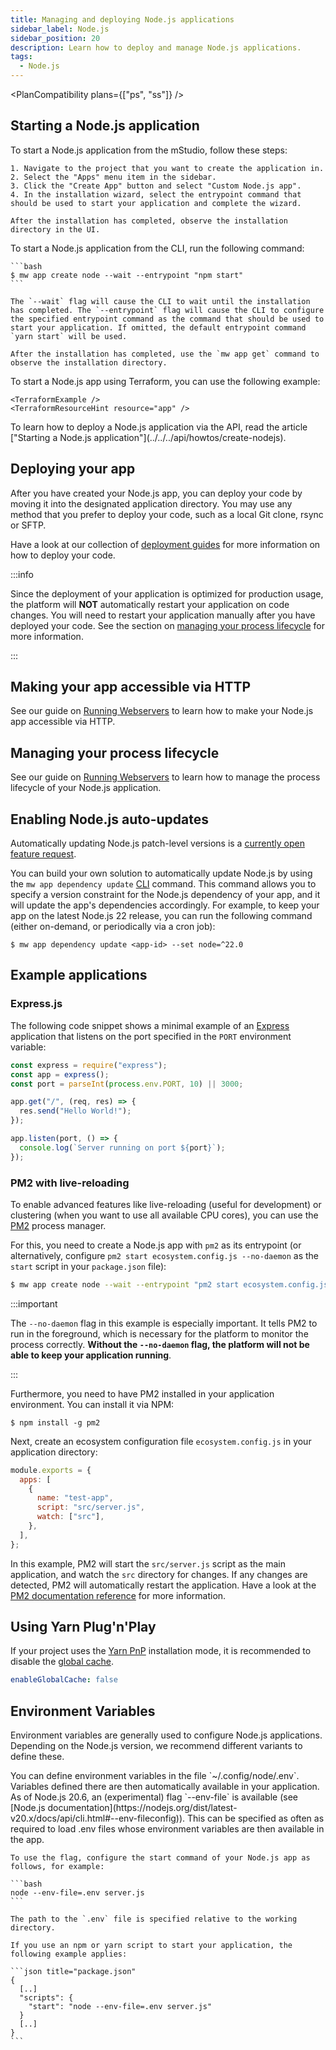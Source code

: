 ```yaml
---
title: Managing and deploying Node.js applications
sidebar_label: Node.js
sidebar_position: 20
description: Learn how to deploy and manage Node.js applications.
tags:
  - Node.js
---
```



<PlanCompatibility plans={["ps", "ss"]} />

## Starting a Node.js application

<Tabs groupId="access-mode">
  <TabItem value="gui" label="mStudio UI">
    To start a Node.js application from the mStudio, follow these steps:

    1. Navigate to the project that you want to create the application in.
    2. Select the "Apps" menu item in the sidebar.
    3. Click the "Create App" button and select "Custom Node.js app".
    4. In the installation wizard, select the entrypoint command that should be used to start your application and complete the wizard.

    After the installation has completed, observe the installation directory in the UI.

  </TabItem>
  <TabItem value="cli" label="CLI">
    To start a Node.js application from the CLI, run the following command:

    ```bash
    $ mw app create node --wait --entrypoint "npm start"
    ```

    The `--wait` flag will cause the CLI to wait until the installation has completed. The `--entrypoint` flag will cause the CLI to configure the specified entrypoint command as the command that should be used to start your application. If omitted, the default entrypoint command `yarn start` will be used.

    After the installation has completed, use the `mw app get` command to observe the installation directory.

  </TabItem>
  <TabItem value="terraform" label="Terraform">
    To start a Node.js app using Terraform, you can use the following example:

    <TerraformExample />
    <TerraformResourceHint resource="app" />

  </TabItem>
  <TabItem value="api" label="API">
    To learn how to deploy a Node.js application via the API, read the article ["Starting a Node.js application"](../../../api/howtos/create-nodejs).
  </TabItem>
</Tabs>

## Deploying your app

After you have created your Node.js app, you can deploy your code by moving it into the designated application directory. You may use any method that you prefer to deploy your code, such as a local Git clone, rsync or SFTP.

Have a look at our collection of [deployment guides](/docs/v2/category/deployment-guides) for more information on how to deploy your code.

:::info

Since the deployment of your application is optimized for production usage, the platform will **NOT** automatically restart your application on code changes. You will need to restart your application manually after you have deployed your code. See the section on [managing your process lifecycle](#managing-your-process-lifecycle) for more information.

:::

## Making your app accessible via HTTP

See our guide on [Running Webservers](../webservers#making-your-app-accessible-via-http) to learn how to make your Node.js app accessible via HTTP.

## Managing your process lifecycle

See our guide on [Running Webservers](../webservers/#managing-your-process-lifecycle) to learn how to manage the process lifecycle of your Node.js application.

## Enabling Node.js auto-updates

Automatically updating Node.js patch-level versions is a [currently open feature request](https://github.com/mittwald/feature-requests/issues/70).

You can build your own solution to automatically update Node.js by using the `mw app dependency update` [CLI](/cli) command. This command allows you to specify a version constraint for the Node.js dependency of your app, and it will update the app's dependencies accordingly. For example, to keep your app on the latest Node.js 22 release, you can run the following command (either on-demand, or periodically via a cron job):

```shell-session
$ mw app dependency update <app-id> --set node=^22.0
```

## Example applications

### Express.js

The following code snippet shows a minimal example of an [Express](https://expressjs.com) application that listens on the port specified in the `PORT` environment variable:

```javascript title="app.js"
const express = require("express");
const app = express();
const port = parseInt(process.env.PORT, 10) || 3000;

app.get("/", (req, res) => {
  res.send("Hello World!");
});

app.listen(port, () => {
  console.log(`Server running on port ${port}`);
});
```

### PM2 with live-reloading

To enable advanced features like live-reloading (useful for development) or clustering (when you want to use all available CPU cores), you can use the [PM2](https://pm2.keymetrics.io) process manager.

For this, you need to create a Node.js app with `pm2` as its entrypoint (or alternatively, configure `pm2 start ecosystem.config.js --no-daemon` as the `start` script in your `package.json` file):

```bash
$ mw app create node --wait --entrypoint "pm2 start ecosystem.config.js --no-daemon"
```

:::important

The `--no-daemon` flag in this example is especially important. It tells PM2 to run in the foreground, which is necessary for the platform to monitor the process correctly. **Without the `--no-daemon` flag, the platform will not be able to keep your application running**.

:::

Furthermore, you need to have PM2 installed in your application environment. You can install it via NPM:

```shellsession title="SSH shell session"
$ npm install -g pm2
```

Next, create an ecosystem configuration file `ecosystem.config.js` in your application directory:

```javascript title="ecosystem.config.js"
module.exports = {
  apps: [
    {
      name: "test-app",
      script: "src/server.js",
      watch: ["src"],
    },
  ],
};
```

In this example, PM2 will start the `src/server.js` script as the main application, and watch the `src` directory for changes. If any changes are detected, PM2 will automatically restart the application. Have a look at the [PM2 documentation reference](https://pm2.keymetrics.io/docs/usage/process-management/) for more information.

## Using Yarn Plug'n'Play

If your project uses the [Yarn PnP](https://yarnpkg.com/features/pnp) installation mode, it is recommended to disable the [global cache](https://yarnpkg.com/configuration/yarnrc#enableGlobalCache).

```yml title=".yarnrc"
enableGlobalCache: false
```

## Environment Variables

Environment variables are generally used to configure Node.js applications. Depending on the Node.js version, we recommend different variants to define these.

<Tabs groupId="environment-variables">
  <TabItem value="below-20-6" label="< Node.js 20.6">
    You can define environment variables in the file `~/.config/node/.env`. Variables defined there are then automatically available in your application.

  </TabItem>
  <TabItem value="from-20-6" label=">= Node.js 20.6">
    As of Node.js 20.6, an (experimental) flag `--env-file` is available (see [Node.js documentation](https://nodejs.org/dist/latest-v20.x/docs/api/cli.html#--env-fileconfig)). This can be specified as often as required to load .env files whose environment variables are then available in the app.

    To use the flag, configure the start command of your Node.js app as follows, for example:

    ```bash
    node --env-file=.env server.js
    ```

    The path to the `.env` file is specified relative to the working directory.

    If you use an npm or yarn script to start your application, the following example applies:

    ```json title="package.json"
    {
      [..]
      "scripts": {
        "start": "node --env-file=.env server.js"
      }
      [..]
    }
    ```

  </TabItem>
</Tabs>
